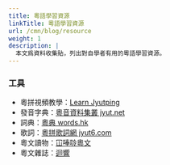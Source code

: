 ```yaml
---
title: 粵語學習資源
linkTitle: 粵語學習資源
url: /cmn/blog/resource
weight: 1
description: |
  本文爲資料收集貼，列出對自學者有用的粵語學習資源。
---
```


### 工具

- 粵拼視頻教學：[Learn Jyutping](https://www.youtube.com/channel/UCcmAegX-cgcOOconZIwqynw)
- 發音字典：[粵音資料集叢 jyut.net](https://jyut.net/)
- 詞典：[粵典 words.hk](https://words.hk/)
- 歌詞：[粵拼歌詞網 jyut6.com](https://jyut6.com/)
- 粵文讀物：[冚唪唥粵文](https://hambaanglaang.hk/)
- 粵文雜誌：[迴響](http://resonate.hk/)
